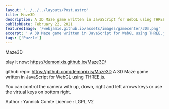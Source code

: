 ```yaml
---
layout: '../../../layouts/Post.astro'
title: Maze3D
description: A 3D Maze game written in JavaScript for WebGL using THREE.js.
publishDate: February 22, 2021
featuredImage: '/webjamie.github.io/assets/images/gamecenter/3Dm.png'
excerpt: ' A 3D Maze game written in JavaScript for WebGL using THREE.js.'
tags: ['Puzzle']
---
```

Maze3D

play it now: https://demonixis.github.io/Maze3D/

github repo: https://github.com/demonixis/Maze3D
A 3D Maze game written in JavaScript for WebGL using THREE.js.

You can control the camera with up, down, right and left arrows keys or use the virtual keys on bottom right.

Author : Yannick Comte Licence : LGPL V2
